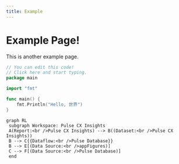 ```yaml
---
title: Example
---
```


# Example Page!

This is another example page.

```go
// You can edit this code!
// Click here and start typing.
package main

import "fmt"

func main() {
	fmt.Println("Hello, 世界")
}
```

```mermaid
graph RL
 subgraph Workspace: Pulse CX Insights
 A(Report:<br />Pulse CX Insights) --> B((Dataset:<br />Pulse CX Insights))
 B --> C{{Dataflow:<br />Pulse Database}}
 B --> E[(Data Source:<br />appFigures)]
 C --> F[(Data Source:<br />Pulse Database)]
 end
```
